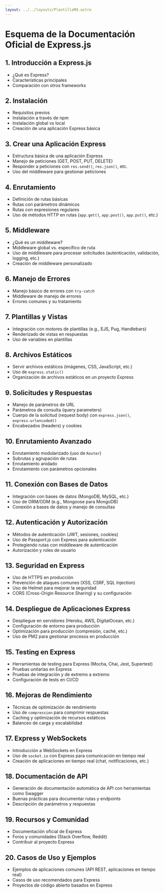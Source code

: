 ```yaml
---
layout: ../../layouts/PlantillaMd.astro
---
```



<EtiquetaPost curso = "FrontEnd" asignatura = "FrameWork Express"/>

# Esquema de la Documentación Oficial de Express.js

## 1. Introducción a Express.js
- ¿Qué es Express?
- Características principales
- Comparación con otros frameworks

## 2. Instalación
- Requisitos previos
- Instalación a través de npm
- Instalación global vs local
- Creación de una aplicación Express básica

## 3. Crear una Aplicación Express
- Estructura básica de una aplicación Express
- Manejo de peticiones (GET, POST, PUT, DELETE)
- Responder a peticiones con `res.send()`, `res.json()`, etc.
- Uso del middleware para gestionar peticiones

## 4. Enrutamiento
- Definición de rutas básicas
- Rutas con parámetros dinámicos
- Rutas con expresiones regulares
- Uso de métodos HTTP en rutas (`app.get()`, `app.post()`, `app.put()`, etc.)

## 5. Middleware
- ¿Qué es un middleware?
- Middleware global vs. específico de ruta
- Uso de middleware para procesar solicitudes (autenticación, validación, logging, etc.)
- Creación de middleware personalizado

## 6. Manejo de Errores
- Manejo básico de errores con `try-catch`
- Middleware de manejo de errores
- Errores comunes y su tratamiento

## 7. Plantillas y Vistas
- Integración con motores de plantillas (e.g., EJS, Pug, Handlebars)
- Renderizado de vistas en respuestas
- Uso de variables en plantillas

## 8. Archivos Estáticos
- Servir archivos estáticos (imágenes, CSS, JavaScript, etc.)
- Uso de `express.static()`
- Organización de archivos estáticos en un proyecto Express

## 9. Solicitudes y Respuestas
- Manejo de parámetros de URL
- Parámetros de consulta (query parameters)
- Cuerpo de la solicitud (request body) con `express.json()`, `express.urlencoded()`
- Encabezados (headers) y cookies

## 10. Enrutamiento Avanzado
- Enrutamiento modularizado (uso de `Router`)
- Subrutas y agrupación de rutas
- Enrutamiento anidado
- Enrutamiento con parámetros opcionales

## 11. Conexión con Bases de Datos
- Integración con bases de datos (MongoDB, MySQL, etc.)
- Uso de ORM/ODM (e.g., Mongoose para MongoDB)
- Conexión a bases de datos y manejo de consultas

## 12. Autenticación y Autorización
- Métodos de autenticación (JWT, sesiones, cookies)
- Uso de Passport.js con Express para autenticación
- Protegiendo rutas con middleware de autenticación
- Autorización y roles de usuario

## 13. Seguridad en Express
- Uso de HTTPS en producción
- Prevención de ataques comunes (XSS, CSRF, SQL Injection)
- Uso de Helmet para mejorar la seguridad
- CORS (Cross-Origin Resource Sharing) y su configuración

## 14. Despliegue de Aplicaciones Express
- Despliegue en servidores (Heroku, AWS, DigitalOcean, etc.)
- Configuración de entorno para producción
- Optimización para producción (compresión, caché, etc.)
- Uso de PM2 para gestionar procesos en producción

## 15. Testing en Express
- Herramientas de testing para Express (Mocha, Chai, Jest, Supertest)
- Pruebas unitarias en Express
- Pruebas de integración y de extremo a extremo
- Configuración de tests en CI/CD

## 16. Mejoras de Rendimiento
- Técnicas de optimización de rendimiento
- Uso de `compression` para comprimir respuestas
- Caching y optimización de recursos estáticos
- Balanceo de carga y escalabilidad

## 17. Express y WebSockets
- Introducción a WebSockets en Express
- Uso de `socket.io` con Express para comunicación en tiempo real
- Creación de aplicaciones en tiempo real (chat, notificaciones, etc.)

## 18. Documentación de API
- Generación de documentación automática de API con herramientas como Swagger
- Buenas prácticas para documentar rutas y endpoints
- Descripción de parámetros y respuestas

## 19. Recursos y Comunidad
- Documentación oficial de Express
- Foros y comunidades (Stack Overflow, Reddit)
- Contribuir al proyecto Express

## 20. Casos de Uso y Ejemplos
- Ejemplos de aplicaciones comunes (API REST, aplicaciones en tiempo real)
- Casos de uso recomendados para Express
- Proyectos de código abierto basados en Express